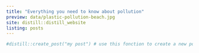 ```yaml
---
title: "Everything you need to know about pollution"
preview: data/plastic-pollution-beach.jpg
site: distill::distill_website
listing: posts
---
```


```r
#distill::create_post("my post") # use this fonction to create a new post
```

